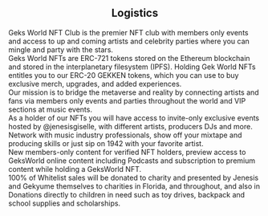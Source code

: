 
<center><h2> Logistics</h2></center>

<Box p={4} color="white" bg="primary">
  Geks World NFT Club is the premier NFT club with members only events and access
  to up and coming artists and celebrity parties where you can mingle and party
  with the stars.
</Box>

<br />

<Box p={4} color="white" bg="secondary">
  Geks World NFTs are ERC-721 tokens stored on the Ethereum blockchain and stored
  in the interplanetary filesystem (IPFS). Holding Gek World NFTs entitles you to our ERC-20 GEKKEN
  tokens, which you can use to buy exclusive merch, upgrades, and added experiences.
</Box>

<br />

<Box p={4} color="white" bg="primary">
  Our mission is to bridge the metaverse and reality by connecting artists and
  fans via members only events and parties throughout the world and VIP sections
  at music events.
</Box>

<br />

<Box p={4} color="white" bg="secondary">
  As a holder of our NFTs you will have access to invite-only exclusive events
  hosted by <OutboundLink href="https://instagram.com/jenesisgiselle">@jenesisgiselle</OutboundLink>,
  with different artists, producers DJs and more. Network with music industry
  professionals, show off your mixtape and producing skills or just sip on 1942
  with your favorite artist.
</Box>

<br />

<Box p={4} color="white" bg="primary">
  New members-only content for verified NFT holders, preview access to GeksWorld
  online content including Podcasts and subscription to premium content while
  holding a GeksWorld NFT.
</Box>

<br />

<Box p={4} color="white" bg="secondary">
  100% of Whitelist sales will be donated to charity and presented by Jenesis
  and Gekyume themselves to charities in Florida, and throughout, and also in
  Donations directly to children in need such as toy drives, backpack and school
  supplies and scholarships.
</Box>
